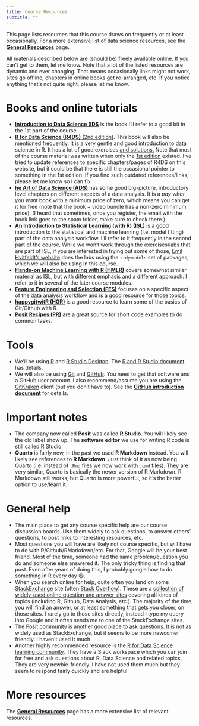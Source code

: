 ```yaml
---
title: Course Resources
subtitle: ""
---
```


This page lists resources that this course draws on frequently or at
least occasionally. For a more extensive list of data science resources,
see the [**General Resources**](General_Resources.qmd) page.

All materials described below are (should be) freely available online.
If you can't get to them, let me know. Note that a lot of the listed
resources are dynamic and ever changing. That means occasionally links
might not work, sites go offline, chapters in online books get
re-arranged, etc. If you notice anything that's not quite right, please
let me know.

# Books and online tutorials

-   [**Introduction to Data
    Science (IDS**](https://rafalab.github.io/dsbook/) is the book I'll refer
    to a good bit in the 1st part of the course.
-   [**R for Data Science (R4DS)** (2nd
    edition)](https://r4ds.hadley.nz/). This book will also be mentioned
    frequently. It is a very gentle and good introduction to data
    science in R. It has a lot of good exercises [and
    solutions.](https://mine-cetinkaya-rundel.github.io/r4ds-solutions/)
    Note that most of the course material was written when only the [1st
    edition](http://r4ds.had.co.nz/) existed. I've tried to update
    references to specific chapters/pages of R4DS on this website, but
    it could be that there is still the occasional pointer to something
    in the 1st edition. If you find such outdated references/links,
    please let me know so I can fix.
-   [**he Art of Data
    Science (ADS)**](https://leanpub.com/artofdatascience) has some good
    big-picture, introductory level chapters on different aspects of a
    data analysis. It is a *pay what you want* book with a minimum price
    of zero, which means you can get it for free (note that the book +
    video bundle has a non-zero minimum price). (I heard that sometimes,
    once you register, the email with the book link goes to the spam
    folder, make sure to check there.)
-   [**An Introduction to Statistical Learning (with R) (ISL)**](https://statlearning.com/) is a good introduction to the
    statistical and machine learning (i.e. model fitting) part of the
    data analysis workflow. I'll refer to it frequently in the second
    part of the course. While we won't work through the exercises/labs
    that are part of ISL, if you are interested in trying out some of
    those, [Emil Hvitfeldt's
    website](https://emilhvitfeldt.github.io/ISLR-tidymodels-labs/index.html)
    does the labs using the `tidymodels` set of packages, which we will
    also be using in this course.
-   [**Hands-on Machine Learning with R (HMLR)**](https://bradleyboehmke.github.io/HOML/) covers somewhat similar
    material as ISL, but with different emphasis and a different
    approach. I refer to it in several of the later course modules.
-   [**Feature Engineering and
    Selection (FES)**](https://bookdown.org/max/FES/) focuses on a specific
    aspect of the data analysis workflow and is a good resource for
    those topics.
-   [**happygitwitR (HGR)**](https://happygitwithr.com/) is a good
    resource to learn some of the basics of Git/Github with R.
-   [**Posit Recipes (PR)**](https://posit.cloud/learn/recipes) are
    a great source for short code examples to do common tasks. 

# Tools

-   We'll be using [R](https://www.r-project.org/) and [R Studio
    Desktop](https://www.rstudio.com/products/rstudio/download/). The [R
    and R Studio
    document](../modules/module_intro_tools/Tools_RandRStudio.qmd) has
    details.
-   We will also be using [Git](https://git-scm.com/) and
    [GitHub](https://github.com/). You need to get that software and a
    GitHub user account. I also recommend/assume you are using the
    [GitKraken](https://www.gitkraken.com/) client (but you don't have
    to). See the [**GitHub introduction
    document**](../modules/module_intro_tools/Tools_Github_Introduction.qmd)
    for details.

# Important notes

-   The company now called
    **Posit** was called **R Studio**. You will likely see the old label
    show up. The **software editor** we use for writing R code is still called R
    Studio.
-   **Quarto** is fairly new, in the past we used **R Markdown** instead. You will likely see references to **R
    Markdown**. Just think of it as now being Quarto (i.e. instead of
    `.Rmd` files we now work with `.qmd` files). They are very similar, Quarto is basically the newer version of R Markdown. R Markdown still works, but Quarto is more powerful, so it's the better option to use/learn it.

# General help

-   The main place to get any course specific help are our course
    discussion boards. Use them widely to ask questions, to answer
    others' questions, to post links to interesting resources, etc.
-   Most questions you will have are likely not course specific, but
    will have to do with R/Github/RMarkdown/etc. For that, Google will
    be your best friend. Most of the time, someone had the same
    problem/question you do and someone else answered it. The only
    tricky thing is finding that post. Even after years of doing this, I
    probably google how to do something in R every day 😃.
-   When you search online for help, quite often you land on some
    [StackExchange](https://stackexchange.com/) site (often [Stack
    Overflow](https://stackoverflow.com/)). These are a [collection of
    widely-used online question and answer
    sites](https://stackexchange.com/sites) covering all kinds of topics
    (including R, Github, Data Analysis, etc.). The majority of the
    time, you will find an answer, or at least something that gets you
    closer, on those sites. I rarely go to those sites directly, instead
    I type my query into Google and it often sends me to one of the
    StackExchange sites.
-   The [Posit community](https://community.rstudio.com/) is another
    good place to ask questions. It is not as widely used as
    StackExchange, but it seems to be more newcomer friendly. I haven't
    used it much.
-   Another highly recommended resource is the [R for Data Science
    learning community](https://www.rfordatasci.com/). They have a Slack
    workspace which you can join for free and ask questions about R,
    Data Science and related topics. They are very newbie-friendly. I
    have not used them much but they seem to respond fairly quickly and
    are helpful.

# More resources

The [**General Resources**](General_Resources.qmd) page has a more extensive
list of relevant resources.
